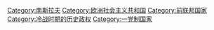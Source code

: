 [[Category:南斯拉夫|Category:南斯拉夫]]
[[Category:欧洲社会主义共和国|Category:欧洲社会主义共和国]]
[[Category:前联邦国家|Category:前联邦国家]]
[[Category:冷战时期的历史政权|Category:冷战时期的历史政权]]
[[Category:一党制国家|Category:一党制国家]]